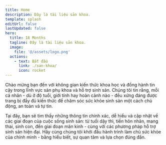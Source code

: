 ```yaml
---
title: Home
description: Đây là tài liệu sản khoa.
template: splash
editUrl: false
lastUpdated: false
hero:
  title: 18 Months
  tagline: Đây là tài liệu sản khoa.
  image:
    file: '@/assets/logo.png'
  actions:
    - text: Bắt đầu
      link: ./san-khoa/
      icon: rocket
---
```


Chào mừng bạn đến với không gian kiến thức khoa học và đồng hành tin cậy trong lĩnh vực sản phụ khoa và hỗ trợ sinh sản. Chúng tôi tin rằng, mỗi cá nhân - dù ở độ tuổi, giới tính hay hoàn cảnh nào - đều xứng đáng được trang bị đầy đủ kiến thức để chăm sóc sức khỏe sinh sản một cách chủ động, an toàn và tự tin.

Tại đây, bạn sẽ tìm thấy những thông tin chính xác, dễ hiểu và cập nhật về các giai đoạn của cuộc sống sinh sản: từ tuổi dậy thì, tiền hôn nhân, mang thai, sinh con, đến giai đoạn mãn kinh - cùng với các phương pháp hỗ trợ sinh sản hiện đại. Hãy cùng chúng tôi khởi đầu hành trình làm chủ sức khỏe của chính mình - bằng hiểu biết, sự quan tâm và lựa chọn đúng đắn.
